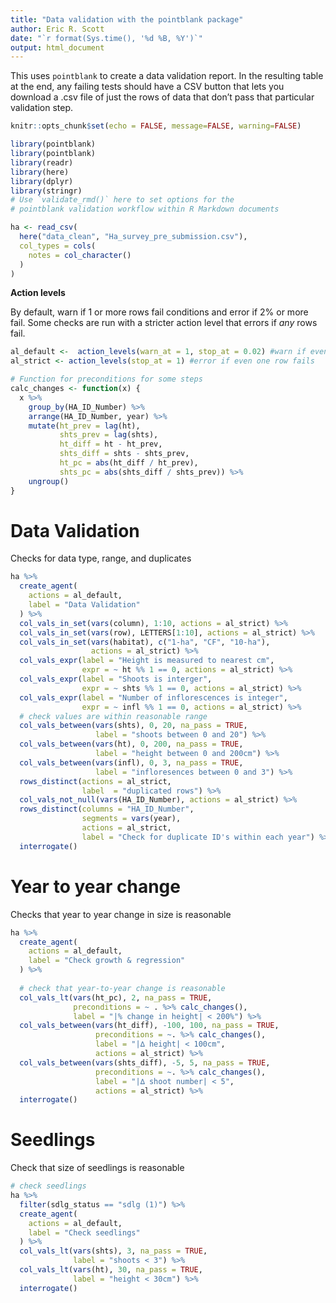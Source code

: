 ```yaml
---
title: "Data validation with the pointblank package"
author: Eric R. Scott
date: "`r format(Sys.time(), '%d %B, %Y')`"
output: html_document
---
```


This uses `pointblank` to create a data validation report. In the resulting table at the end, any failing tests should have a CSV button that lets you download a .csv file of just the rows of data that don't pass that particular validation step.

```r
knitr::opts_chunk$set(echo = FALSE, message=FALSE, warning=FALSE)

library(pointblank)
library(pointblank)
library(readr)
library(here)
library(dplyr)
library(stringr)
# Use `validate_rmd()` here to set options for the
# pointblank validation workflow within R Markdown documents
```


```r
ha <- read_csv(
  here("data_clean", "Ha_survey_pre_submission.csv"),
  col_types = cols(
    notes = col_character()
  )
)
```

**Action levels**

By default, warn if 1 or more rows fail conditions and error if 2% or more fail.  Some checks are run with a stricter action level that errors if *any* rows fail.

```r
al_default <-  action_levels(warn_at = 1, stop_at = 0.02) #warn if even row fails, error if 2% of rows fail
al_strict <- action_levels(stop_at = 1) #error if even one row fails
```


```r
# Function for preconditions for some steps
calc_changes <- function(x) {
  x %>%
    group_by(HA_ID_Number) %>%
    arrange(HA_ID_Number, year) %>%
    mutate(ht_prev = lag(ht),
           shts_prev = lag(shts),
           ht_diff = ht - ht_prev,
           shts_diff = shts - shts_prev,
           ht_pc = abs(ht_diff / ht_prev),
           shts_pc = abs(shts_diff / shts_prev)) %>%
    ungroup()
}
```

# Data Validation

Checks for data type, range, and duplicates

```r
ha %>%
  create_agent(
    actions = al_default,
    label = "Data Validation"
  ) %>%
  col_vals_in_set(vars(column), 1:10, actions = al_strict) %>%
  col_vals_in_set(vars(row), LETTERS[1:10], actions = al_strict) %>%
  col_vals_in_set(vars(habitat), c("1-ha", "CF", "10-ha"),
                  actions = al_strict) %>%
  col_vals_expr(label = "Height is measured to nearest cm",
                expr = ~ ht %% 1 == 0, actions = al_strict) %>%
  col_vals_expr(label = "Shoots is interger",
                expr = ~ shts %% 1 == 0, actions = al_strict) %>%
  col_vals_expr(label = "Number of inflorescences is integer",
                expr = ~ infl %% 1 == 0, actions = al_strict) %>% 
  # check values are within reasonable range
  col_vals_between(vars(shts), 0, 20, na_pass = TRUE,
                   label = "shoots between 0 and 20") %>%
  col_vals_between(vars(ht), 0, 200, na_pass = TRUE,
                   label = "height between 0 and 200cm") %>%
  col_vals_between(vars(infl), 0, 3, na_pass = TRUE,
                   label = "infloresences between 0 and 3") %>%
  rows_distinct(actions = al_strict, 
                label  = "duplicated rows") %>% 
  col_vals_not_null(vars(HA_ID_Number), actions = al_strict) %>% 
  rows_distinct(columns = "HA_ID_Number",
                segments = vars(year),
                actions = al_strict,
                label = "Check for duplicate ID's within each year") %>% 
  interrogate()
```


# Year to year change

Checks that year to year change in size is reasonable

```r
ha %>%
  create_agent(
    actions = al_default,
    label = "Check growth & regression"
  ) %>%
  
  # check that year-to-year change is reasonable
  col_vals_lt(vars(ht_pc), 2, na_pass = TRUE,
              preconditions = ~ . %>% calc_changes(),
              label = "|% change in height| < 200%") %>%
  col_vals_between(vars(ht_diff), -100, 100, na_pass = TRUE,
                   preconditions = ~. %>% calc_changes(),
                   label = "|∆ height| < 100cm",
                   actions = al_strict) %>%
  col_vals_between(vars(shts_diff), -5, 5, na_pass = TRUE,
                   preconditions = ~. %>% calc_changes(),
                   label = "|∆ shoot number| < 5",
                   actions = al_strict) %>%
  interrogate()
```

# Seedlings

Check that size of seedlings is reasonable

```r
# check seedlings
ha %>%
  filter(sdlg_status == "sdlg (1)") %>% 
  create_agent(
    actions = al_default,
    label = "Check seedlings"
  ) %>% 
  col_vals_lt(vars(shts), 3, na_pass = TRUE,
              label = "shoots < 3") %>% 
  col_vals_lt(vars(ht), 30, na_pass = TRUE,
              label = "height < 30cm") %>% 
  interrogate()
```
